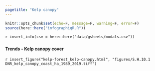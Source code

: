 ```yaml
---
pagetitle: "Kelp canopy"
---
```


```r
knitr::opts_chunk$set(echo=F, message=F, warning=F, error=F)
source(here::here("infographiqR.R"))
```

`r insert_info(csv = here::here("data/gsheets/modals.csv"))`


### {.tabset}

#### Trends - Kelp canopy cover

`r insert_figure("kelp-forest_kelp-canopy.html", "figures/S.H.10.1 DNR_kelp_canopy_coast_ha_1989_2019.tiff")`
